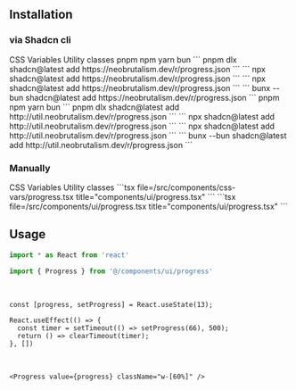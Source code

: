 ## Installation

### via Shadcn cli

<Tabs defaultValue="css-vars" className="w-full">
  <TabsList className="grid w-full grid-cols-2">
    <TabsTrigger value="css-vars">CSS Variables</TabsTrigger>
    <TabsTrigger value="util">Utility classes</TabsTrigger>
  </TabsList>
  <TabsContent value="css-vars">
    <Tabs defaultValue="pnpm" className="w-full">
      <TabsList className="grid w-full grid-cols-4">
        <TabsTrigger value="pnpm">pnpm</TabsTrigger>
        <TabsTrigger value="npm">npm</TabsTrigger>
        <TabsTrigger value="yarn">yarn</TabsTrigger>
        <TabsTrigger value="bun">bun</TabsTrigger>
      </TabsList>
      <TabsContent value="pnpm">
      ```
      pnpm dlx shadcn@latest add https://neobrutalism.dev/r/progress.json
      ```
      </TabsContent>
      <TabsContent value="npm">
      ```
      npx shadcn@latest add https://neobrutalism.dev/r/progress.json
      ```
      </TabsContent>
      <TabsContent value="yarn">
      ```
      npx shadcn@latest add https://neobrutalism.dev/r/progress.json
      ```
      </TabsContent>
      <TabsContent value="bun">
      ```
      bunx --bun shadcn@latest add https://neobrutalism.dev/r/progress.json
      ```
      </TabsContent>
    </Tabs>
  </TabsContent>
  <TabsContent value="util">
    <Tabs defaultValue="pnpm" className="w-full">
      <TabsList className="grid w-full grid-cols-4">
        <TabsTrigger value="pnpm">pnpm</TabsTrigger>
        <TabsTrigger value="npm">npm</TabsTrigger>
        <TabsTrigger value="yarn">yarn</TabsTrigger>
        <TabsTrigger value="bun">bun</TabsTrigger>
      </TabsList>
      <TabsContent value="pnpm">
      ```
      pnpm dlx shadcn@latest add http://util.neobrutalism.dev/r/progress.json
      ```
      </TabsContent>
      <TabsContent value="npm">
      ```
      npx shadcn@latest add http://util.neobrutalism.dev/r/progress.json
      ```
      </TabsContent>
      <TabsContent value="yarn">
      ```
      npx shadcn@latest add http://util.neobrutalism.dev/r/progress.json
      ```
      </TabsContent>
      <TabsContent value="bun">
      ```
      bunx --bun shadcn@latest add http://util.neobrutalism.dev/r/progress.json
      ```
      </TabsContent>
    </Tabs>
  </TabsContent>
</Tabs>

<br />

### Manually

<Tabs defaultValue="css-vars" className="w-full">
  <TabsList className="grid w-full grid-cols-2">
    <TabsTrigger value="css-vars">CSS Variables</TabsTrigger>
    <TabsTrigger value="util">Utility classes</TabsTrigger>
  </TabsList>
  <TabsContent value="css-vars">
    ```tsx file=<rootDir>/src/components/css-vars/progress.tsx title="components/ui/progress.tsx"
    ```
  </TabsContent>
  <TabsContent value="util">
    ```tsx file=<rootDir>/src/components/ui/progress.tsx title="components/ui/progress.tsx"
    ```
  </TabsContent>
</Tabs>

<br />

## Usage

```ts
import * as React from 'react'

import { Progress } from '@/components/ui/progress'
```

<br />

```tsx
const [progress, setProgress] = React.useState(13);

React.useEffect(() => {
  const timer = setTimeout(() => setProgress(66), 500);
  return () => clearTimeout(timer);
}, [])
```

<br />

```tsx
<Progress value={progress} className="w-[60%]" />
```